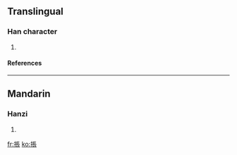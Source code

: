 ==Translingual==
===Han character===
{{Han char|rn=64|rad=手|as=08|sn=11|four=5103<sub>2</sub>|canj=手尸一女 (QSMV)}}
# {{defn|Han|sort=手08}}
====References====
{{Han ref|kx=0436.100|dkj=12233|dj=0785.220|hdz=31890.120|uh=6381|ud=25473|bh=D5A3|bd=54691}}
----
==Mandarin==
===Hanzi===
{{cmn-hanzi|pin=[[chéng]] ([[cheng2]])|wg=ch'eng<sup>2</sup>}}
# {{defn|Mandarin}}

[[fr:掁]]
[[ko:掁]]